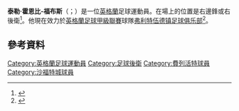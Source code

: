 '''泰勒·霍恩比-福布斯'''（{{lang-en|Tyler Hornby-Forbes}}；{{bd|1996年|3月8日}}）是一位[[英格蘭|英格蘭]]足球運動員。在場上的位置是右邊鋒或右後衛<ref>{{soccerbase|78693}}</ref>。他現在效力於[[英格蘭足球甲級聯賽|英格蘭足球甲級聯賽]]球隊[[弗利特伍德镇足球俱乐部|弗利特伍德镇足球俱乐部]]<ref>{{cite web|url=http://www.fleetwoodtownfc.com/team/player-profile/tyler-forbes/20|title=Profile|date=25 November 2014|accessdate=11 January 2015|publisher=Fleetwood Town F.C.|deadurl=yes|archiveurl=https://web.archive.org/web/20150924034337/http://www.fleetwoodtownfc.com/team/player-profile/tyler-forbes/20|archivedate=2015年9月24日}}</ref>。

==參考資料==
{{Reflist}}

{{DEFAULTSORT:Hornby-Forbes, Tyler}}
[[Category:英格蘭足球運動員|Category:英格蘭足球運動員]]
[[Category:足球後衛|Category:足球後衛]]
[[Category:費列活特球員|Category:費列活特球員]]
[[Category:沙福特城球員|Category:沙福特城球員]]
{{Sport-bio-stub}}